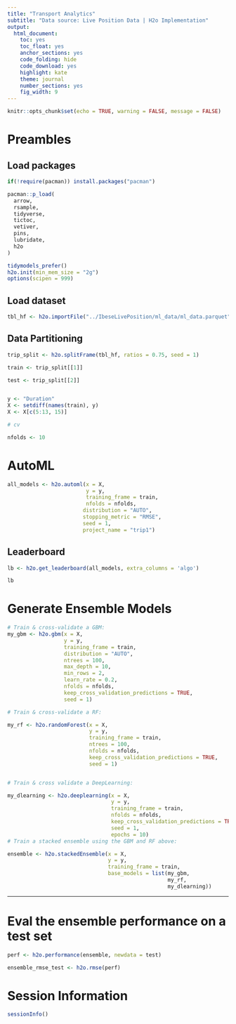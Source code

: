 ---
title: "Transport Analytics"
subtitle: "Data source: Live Position Data | H2o Implementation"
output: 
  html_document: 
    toc: yes
    toc_float: yes
    anchor_sections: yes
    code_folding: hide
    code_download: yes
    highlight: kate
    theme: journal
    number_sections: yes
    fig_width: 9
---

```{r setup, include=FALSE}
knitr::opts_chunk$set(echo = TRUE, warning = FALSE, message = FALSE)
```

# Preambles

## Load packages


```{r load-libraries}

if(!require(pacman)) install.packages("pacman")

pacman::p_load(
  arrow,
  rsample,
  tidyverse,
  tictoc,
  vetiver,
  pins,
  lubridate,
  h2o
)

tidymodels_prefer()
h2o.init(min_mem_size = "2g")
options(scipen = 999)
```


## Load dataset

```{r read-data, cache=TRUE}

tbl_hf <- h2o.importFile("../IbeseLivePosition/ml_data/ml_data.parquet")

```




## Data Partitioning


```{r data-split}


trip_split <- h2o.splitFrame(tbl_hf, ratios = 0.75, seed = 1)

train <- trip_split[[1]]

test <- trip_split[[2]]


y <- "Duration"
X <- setdiff(names(train), y)
X <- X[c(5:13, 15)]

# cv

nfolds <- 10

```



# AutoML

```{r}
all_models <- h2o.automl(x = X,
                         y = y,
                         training_frame = train,
                         nfolds = nfolds,
                        distribution = "AUTO",
                        stopping_metric = "RMSE",
                        seed = 1,
                        project_name = "trip1")
```


## Leaderboard

```{r}
lb <- h2o.get_leaderboard(all_models, extra_columns = 'algo')

lb
```



# Generate Ensemble Models

```{r}

# Train & cross-validate a GBM:
my_gbm <- h2o.gbm(x = X,
                  y = y,
                  training_frame = train,
                  distribution = "AUTO",
                  ntrees = 100,
                  max_depth = 10,
                  min_rows = 2,
                  learn_rate = 0.2,
                  nfolds = nfolds,
                  keep_cross_validation_predictions = TRUE,
                  seed = 1)

# Train & cross-validate a RF:

my_rf <- h2o.randomForest(x = X,
                          y = y,
                          training_frame = train,
                          ntrees = 100,
                          nfolds = nfolds,
                          keep_cross_validation_predictions = TRUE,
                          seed = 1)


# Train & cross validate a DeepLearning:

my_dlearning <- h2o.deeplearning(x = X,
                                 y = y,
                                 training_frame = train,
                                 nfolds = nfolds,
                                 keep_cross_validation_predictions = TRUE,
                                 seed = 1,
                                 epochs = 10)
# Train a stacked ensemble using the GBM and RF above:

ensemble <- h2o.stackedEnsemble(x = X,
                                y = y,
                                training_frame = train,
                                base_models = list(my_gbm, 
                                                   my_rf,
                                                   my_dlearning))

```

***

# Eval the ensemble performance on a test set

```{r}
perf <- h2o.performance(ensemble, newdata = test)

ensemble_rmse_test <- h2o.rmse(perf)
```


# Session Information

```{r}
sessionInfo()
```

